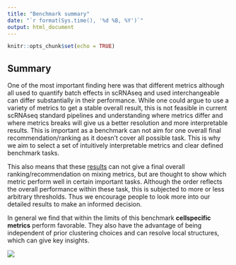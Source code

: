 ```yaml
---
title: "Benchmark summary"
date: "`r format(Sys.time(), '%d %B, %Y')`"
output: html_document
---
```


```r
knitr::opts_chunk$set(echo = TRUE)
```

## Summary

One of the most important finding here was that different metrics although all used to quantify batch effects in scRNAseq and used interchangeable can differ substantially in their performance. While one could argue to use a variety of metrics to get a stable overall result, this is not feasible in current scRNAseq standard pipelines and understanding where metrics differ and where metrics breaks will give us a better resolution and more interpretable results. This is important as a benchmark can not aim for one overall final recommendation/ranking as it doesn't cover all possible task. This is why we aim to select a set of intuitively interpretable metrics and clear defined benchmark tasks.  
  
This also means that these [results](summary_results.html) can not give a final overall ranking/recommendation on mixing metrics, but are thought to show which metric perform well in certain important tasks. Although the order reflects the overall performance within these task, this is subjected to more or less arbitrary thresholds. Thus we encourage people to look more into our detailed results to make an informed decision.  
  
In general we find that within the limits of this benchmark **cellspecific metrics** perform favorable. They also have the advantage of being independent of prior clustering choices and can resolve local structures, which can give key insights.

![](../../docs/summary_results_files/figure-html/vis-1.svg)